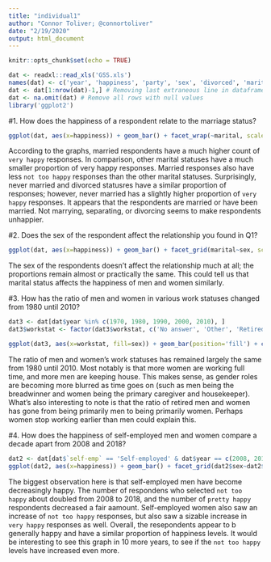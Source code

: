```yaml
---
title: "individual1"
author: "Connor Toliver; @connortoliver"
date: "2/19/2020"
output: html_document
---
```


```r
knitr::opts_chunk$set(echo = TRUE)
```

```r
dat <- readxl::read_xls('GSS.xls')
names(dat) <- c('year', 'happiness', 'party', 'sex', 'divorced', 'marital', 'self-emp', 'workstat', 'id', 'ballot')
dat <- dat[1:nrow(dat)-1,] # Removing last extraneous line in dataframe
dat <- na.omit(dat) # Remove all rows with null values
library('ggplot2')

```

\#1. How does the happiness of a respondent relate to the marriage status?

```r
ggplot(dat, aes(x=happiness)) + geom_bar() + facet_wrap(~marital, scales='free_x') + coord_flip() + xlab('Level of Happiness') + ylab('Count of Responses') + ggtitle('Relation of Respondent Happiness to Marital Status')
```

According to the graphs, married respondents have a much higher count of `very happy` responses. In comparison, other marital statuses have a much smaller proportion of very happy responses. Married responses also have less `not too happy` responses than the other marital statuses. Surprisingly, never married and divorced statusres have a similar proportion of responses; however, never married has a slightly higher proportion of `very happy` responses. It appears that the respondents are married or have been married. Not marrying, separating, or divorcing seems to make respondents unhappier. 


\#2. Does the sex of the respondent affect the relationship you found in Q1?

```r
ggplot(dat, aes(x=happiness)) + geom_bar() + facet_grid(marital~sex, scales='free_x') + coord_flip() + xlab('Level of Happiness') + ylab('Count of Responses') + ggtitle('Relation of Respondent Happiness to Marital Status by Sex')
```

The sex of the respondents doesn't affect the relationship much at all; the proportions remain almost or practically the same. This could tell us that marital status affects the happiness of men and women similarly.

\#3. How has the ratio of men and women in various work statuses changed from 1980 until 2010?

```r
dat3 <- dat[dat$year %in% c(1970, 1980, 1990, 2000, 2010), ]
dat3$workstat <- factor(dat3$workstat, c('No answer', 'Other', 'Retired', 'Unempl, laid off', 'Temp not working', 'Keeping house', 'School', 'Working parttime', 'Working fulltime'))

ggplot(dat3, aes(x=workstat, fill=sex)) + geom_bar(position='fill') + coord_flip() + facet_wrap(~year) + xlab('Work status') + ylab('Percentage of Sex') + ggtitle('Ratio of Men and Women\'s Work Statuses by Decade')
```

The ratio of men and women's work statuses has remained largely the same from 1980 until 2010. Most notably is that more women are working full time, and more men are keeping house. This makes sense, as gender roles are becoming more blurred as time goes on (such as men being the breadwinner and women being the primary caregiver and housekeeper). What's also interesting to note is that the ratio of retired men and women has gone from being primarily men to being primarily women. Perhaps women stop working earlier than men could explain this.


\#4. How does the happiness of self-employed men and women compare a decade apart from 2008 and 2018?

```r
dat2 <- dat[dat$`self-emp` == 'Self-employed' & dat$year == c(2008, 2018), ]
ggplot(dat2, aes(x=happiness)) + geom_bar() + facet_grid(dat2$sex~dat2$year) + xlab('Level of Happiness') + ylab('Number of Responses') + ggtitle('Happiness of Self-employed Workers by Sex in 2008 and 2018')
```

The biggest observation here is that self-employed men have become decreasingly happy. The number of respondens who selected `not too happy` about doubled from 2008 to 2018, and the number of `pretty happy` respondents decreased a fair aamount. Self-employed women also saw an increase of `not too happy` responses, but also saw a sizable increase in `very happy` responses as well. Overall, the resepondents appear to b generally happy and have a similar proportion of happiness levels. It would be interesting to see this graph in 10 more years, to see if the `not too happy` levels have increased even more.
